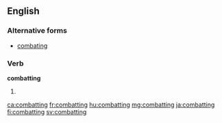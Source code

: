 ==English==

===Alternative forms===
* [[combating]]

===Verb===
'''combatting'''

# {{en-past of|combat}} {{alternative spelling of|combating|lang=en}}

[[ca:combatting]]
[[fr:combatting]]
[[hu:combatting]]
[[mg:combatting]]
[[ja:combatting]]
[[fi:combatting]]
[[sv:combatting]]